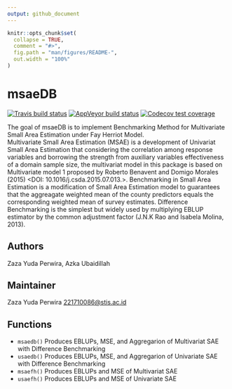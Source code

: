 ```yaml
---
output: github_document
---
```



<!-- README.md is generated from README.Rmd. Please edit that file -->

```r
knitr::opts_chunk$set(
  collapse = TRUE,
  comment = "#>",
  fig.path = "man/figures/README-",
  out.width = "100%"
)
```

# msaeDB

<!-- badges: start -->
[![Travis build status](https://travis-ci.com/zazaperwira/msaeDB.svg?branch=master)](https://travis-ci.com/zazaperwira/msaeDB)
[![AppVeyor build status](https://ci.appveyor.com/api/projects/status/github/zazaperwira/msaeDB?branch=master&svg=true)](https://ci.appveyor.com/project/zazaperwira/msaeDB)
[![Codecov test coverage](https://codecov.io/gh/zazaperwira/msaeDB/branch/master/graph/badge.svg)](https://codecov.io/gh/zazaperwira/msaeDB?branch=master)
<!-- badges: end -->

The goal of msaeDB is to implement Benchmarking Method for Multivariate Small Area Estimation under Fay Herriot Model.  
    Multivariate Small Area Estimation (MSAE) is a development of Univariat Small Area Estimation that
    considering the correlation among response variables and borrowing the strength from auxiliary variables 
    effectiveness of a domain sample size, the multivariat model in this package is based on Multivariate
    model 1 proposed by Roberto Benavent and Domigo Morales (2015) <DOI: 10.1016/j.csda.2015.07.013.>.
    Benchmarking in Small Area Estimation is a modification of Small Area Estimation model to guarantees that the 
    aggreagate weighted mean of the county predictors equals the corresponding weighted mean of survey estimates.
    Difference Benchmarking is the simplest but widely used  by multiplying EBLUP estimator by the common adjustment 
    factor (J.N.K Rao and Isabela Molina, 2013).

## Authors

Zaza Yuda Perwira, Azka Ubaidillah

## Maintainer 
Zaza Yuda Perwira <221710086@stis.ac.id>

## Functions
* `msaedb()` Produces EBLUPs, MSE, and Aggregarion of Multivariat SAE with Difference Benchmarking
* `usaedb()` Produces EBLUPs, MSE, and Aggregarion of Univariate SAE with Difference Benchmarking
* `msaefh()` Produces EBLUPs and MSE of Multivariat SAE
* `usaefh()` Produces EBLUPs and MSE of Univariate SAE

